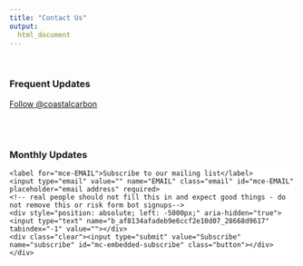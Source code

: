 ```yaml
---
title: "Contact Us"
output: 
  html_document
---
```


<script>
   $(document).ready(function() {
     $head = $('#header');
     $head.prepend('<img src=\"https://smithsonian.github.io/CCRCN-Public-Comment/images/CoastalCarobonRCNLogo-OnlyLogo.png" style=\"float: right;width: 150px;\"/>')
   });
</script>
<br>

### Frequent Updates
<!--html_preserve-->
<a href="https://twitter.com/coastalcarbon?ref_src=twsrc%5Etfw" class="twitter-follow-button" data-show-count="false">Follow @coastalcarbon</a><script async src="https://platform.twitter.com/widgets.js" charset="utf-8"></script>
<!--/html_preserve-->
<br>
<br>

### Monthly Updates
<!--html_preserve-->
<!-- Begin MailChimp Signup Form -->
<link href="//cdn-images.mailchimp.com/embedcode/slim-10_7.css" rel="stylesheet" type="text/css">
<style type="text/css">
	#mc_embed_signup{background:#fff; clear:left; font:14px Helvetica,Arial,sans-serif; }
	/* Add your own MailChimp form style overrides in your site stylesheet or in this style block.
	   We recommend moving this block and the preceding CSS link to the HEAD of your HTML file. */
</style>
<div id="mc_embed_signup">
<form action="https://serc.us3.list-manage.com/subscribe/post?u=af8134afadeb9e6ccf2e10d07&amp;id=28668d9617" method="post" id="mc-embedded-subscribe-form" name="mc-embedded-subscribe-form" class="validate" target="_blank" novalidate>
    <div id="mc_embed_signup_scroll">
	<label for="mce-EMAIL">Subscribe to our mailing list</label>
	<input type="email" value="" name="EMAIL" class="email" id="mce-EMAIL" placeholder="email address" required>
    <!-- real people should not fill this in and expect good things - do not remove this or risk form bot signups-->
    <div style="position: absolute; left: -5000px;" aria-hidden="true"><input type="text" name="b_af8134afadeb9e6ccf2e10d07_28668d9617" tabindex="-1" value=""></div>
    <div class="clear"><input type="submit" value="Subscribe" name="subscribe" id="mc-embedded-subscribe" class="button"></div>
    </div>
</form>
</div>
<!--End mc_embed_signup-->
<!--/html_preserve-->


